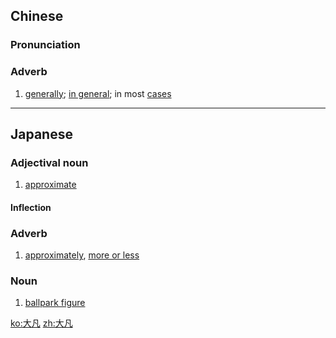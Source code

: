 ==Chinese==
{{zh-forms}}

===Pronunciation===
{{zh-pron
|m=dàfán
|cat=adv
}}

===Adverb===
{{zh-adv}}

# [[generally]]; [[in general]]; in most [[case]]s

----

==Japanese==
{{ja-kanjitab}}

===Adjectival noun===
{{ja-adj|decl=na|おおよそ}}

# [[approximate]]

====Inflection====
{{ja-na|おおよそ}}

===Adverb===
{{ja-pos|adverb|おおよそ}}

# [[approximately]], [[more or less]]

===Noun===
{{ja-noun|おおよそ}}

# [[ballpark figure]]

[[ko:大凡]]
[[zh:大凡]]